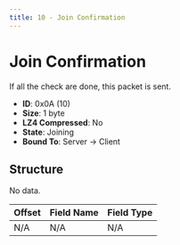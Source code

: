 ```yaml
---
title: 10 - Join Confirmation
---
```


# Join Confirmation

If all the check are done, this packet is sent.

- **ID**: 0x0A (10)
- **Size**: 1 byte
- **LZ4 Compressed**: No
- **State**: Joining
- **Bound To**: Server -> Client

## Structure

No data.

| Offset | Field Name | Field Type |
|--------|------------|------------|
| N/A    | N/A        | N/A        |

